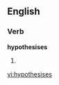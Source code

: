 
==English==

===Verb===
'''hypothesises'''

# {{third-person singular of|[[hypothesise]]}}

[[vi:hypothesises]]